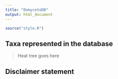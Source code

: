 ```yaml
---
title: "OomyceteDB"
output: html_document
---
```


```r
source("style.R")
```


## Taxa represented in the database

> Heat tree goes here

## Disclaimer statement